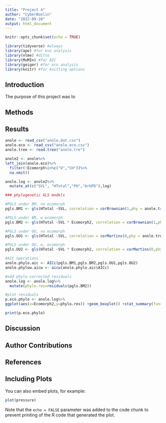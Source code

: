 ```yaml
---
title: "Project 4"
author: "CyberBoolin"
date: "2022-09-28"
output: html_document
---
```


```r
knitr::opts_chunk$set(echo = TRUE)
```
```r
library(tidyverse) #always
library(ape) #for evo analysis
library(nlme) #ditto
library(MuMIn) #for AIC
library(geiger) #for eco analysis
library(knitr) #for knitting options
```

## Introduction
The purpose of this project was to 

## Methods

## Results
```r
anole <- read_csv("anole.dat.csv")
anole.eco <- read_csv("anole.eco.csv")
anole.tree <- read.tree("anole.tre")
```
```r
anole2 <- anole%>%
left_join(anole.eco)%>%
  filter(!Ecomorph%in%c("U","CH"))%>%
  na.omit()

anole.log <- anole2%>%
  mutate_at(c("SVL", "HTotal","PH","ArbPD"),log)
```
```r
### phylogenetic GLS models

#PGLS under BM, no ecomorph
pgls.BM1 <- gls(HTotal ~SVL, correlation = corBrownian(1,phy = anole.tree,form=~Species),data = anole.log, method = "ML")

#PGLS under BM, w ecomorph
pgls.BM2 <- gls(HTotal ~SVL * Ecomorph2, correlation = corBrownian(1,phy = anole.tree,form=~Species),data = anole.log, method = "ML")

#PGLS under OU, no ecomorph
pgls.OU1 <- gls(HTotal ~SVL, correlation = corMartins(0,phy = anole.tree,form=~Species),data = anole.log, method = "ML")

#PGLS under OU, w, ecomorph
pgls.OU2 <- gls(HTotal ~SVL * Ecomorph2, correlation = corMartins(0,phy = anole.tree,form=~Species),data = anole.log, method = "ML")
```
```r
#AIC operations
anole.phylo.aic <- AICc(pgls.BM1,pgls.BM2,pgls.OU1,pgls.OU2)
anole.phylow.aicw <- aicw(anole.phylo.aic$AICc)
```
```r
#add phylo-corrected residuals
anole.log <- anole.log%>%
  mutate(phylo.res=residuals(pgls.BM2))
```
```r
#plot residuals
p.eco.phylo <- anole.log%>%
ggplot(aes(x=Ecomorph2,y=phylo.res)) +geom_boxplot() +stat_summary(fun=mean, geom="point", size=3)

print(p.eco.phylo)

```

## Discussion

## Author Contributions

## References


## Including Plots

You can also embed plots, for example:

```r
plot(pressure)
```

Note that the `echo = FALSE` parameter was added to the code chunk to prevent printing of the R code that generated the plot.
